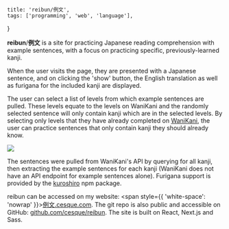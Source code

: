     title: 'reibun/例文',
    tags: ['programming', 'web', 'language'],
}

**reibun**/**例文** is a site for practicing Japanese reading comprehension with example sentences, with a focus on practicing specific, previously-learned kanji.

When the user visits the page, they are presented with a Japanese sentence, and on clicking the 'show' button, the English translation as well as furigana for the included kanji are displayed.

The user can select a list of levels from which example sentences are pulled. These levels equate to the levels on WaniKani and the randomly selected sentence will only contain kanji which are in the selected levels. By selecting only levels that they have already completed on [WaniKani](https://www.wanikani.com/), the user can practice sentences that only contain kanji they should already know.

<Image src="https://monolith.cesque.dev/content/images/size/w2400/2022/03/020243298839-1.png" full />

The sentences were pulled from WaniKani's API by querying for all kanji, then extracting the example sentences for each kanji (WaniKani does not have an API endpoint for example sentences alone). Furigana support is provided by the [kuroshiro](https://github.com/hexenq/kuroshiro) npm package.

reibun can be accessed on my website: <span style={{ 'white-space': 'nowrap' }}>[例文.cesque.com](https://例文.cesque.com/)</span>. The git repo is also public and accessible on GitHub: [github.com/cesque/reibun](https://github.com/cesque/reibun). The site is built on React, Next.js and Sass.
